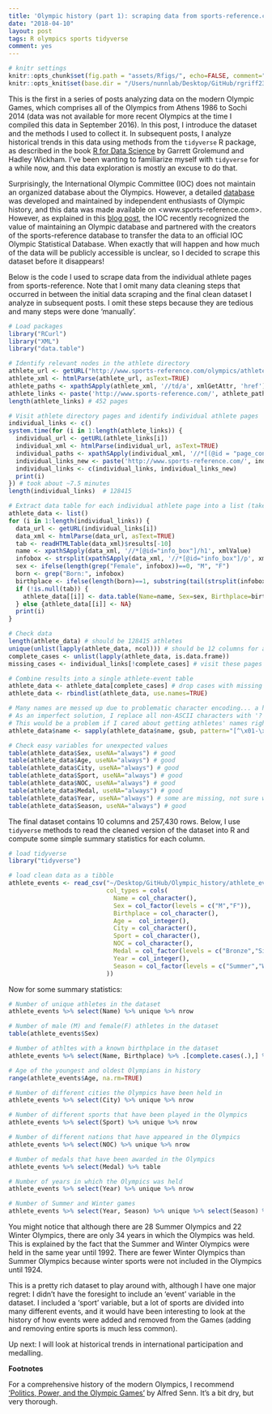 ```yaml
---
title: 'Olympic history (part 1): scraping data from sports-reference.com'
date: "2018-04-10"
layout: post
tags: R olympics sports tidyverse
comment: yes
---
```


```r
# knitr settings
knitr::opts_chunk$set(fig.path = "assets/Rfigs/", echo=FALSE, comment="> ", fig.align='center')
knitr::opts_knit$set(base.dir = "/Users/nunnlab/Desktop/GitHub/rgriff23.github.io/", base.url = "/")
```

This is the first in a series of posts analyzing data on the modern Olympic Games, which comprises all of the Olympics from Athens 1986 to Sochi 2014 (data was not available for more recent Olympics at the time I compiled this data in September 2016). In this post, I introduce the dataset and the methods I used to collect it. In subsequent posts, I analyze historical trends in this data using methods from the `tidyverse` R package, as described in the book [R for Data Science](http://r4ds.had.co.nz/) by Garrett Grolemund and Hadley Wickham. I've been wanting to familiarize myself with `tidyverse` for a while now, and this data exploration is mostly an excuse to do that. 

Surprisingly, the International Olympic Committee (IOC) does not maintain an organized database about the Olympics. However, a detailed [database](http://www.olympedia.org/) was developed and maintained by independent enthusiasts of Olympic history, and this data was made available on <www.sports-reference.com>. However, as explained in this [blog post](http://olympstats.com/2016/08/21/the-olymadmen-and-olympstats-and-sports-reference/), the IOC recently recognized the value of maintaining an Olympic database and partnered with the creators of the sports-reference database to transfer the data to an official IOC Olympic Statistical Database. When exactly that will happen and how much of the data will be publicly accessible is unclear, so I decided to scrape this dataset before it disappears! 

Below is the code I used to scrape data from the individual athlete pages from sports-reference. Note that I omit many data cleaning steps that occurred in between the initial data scraping and the final clean dataset I analyze in subsequent posts. I omit these steps because they are tedious and many steps were done 'manually'. 

```r
# Load packages
library("RCurl")
library("XML")
library("data.table") 

# Identify relevant nodes in the athlete directory
athlete_url <- getURL("http://www.sports-reference.com/olympics/athletes/")
athlete_xml <- htmlParse(athlete_url, asText=TRUE)
athlete_paths <- xpathSApply(athlete_xml, '//td/a', xmlGetAttr, 'href')
athlete_links <- paste('http://www.sports-reference.com/', athlete_paths, sep="")
length(athlete_links) # 452 pages

# Visit athlete directory pages and identify individual athlete pages
individual_links <- c()
system.time(for (i in 1:length(athlete_links)) {
  individual_url <- getURL(athlete_links[i])
  individual_xml <- htmlParse(individual_url, asText=TRUE)
  individual_paths <- xpathSApply(individual_xml, '//*[(@id = "page_content")]//a', xmlGetAttr, 'href')
  individual_links_new <- paste('http://www.sports-reference.com/', individual_paths, sep="")
  individual_links <- c(individual_links, individual_links_new)
  print(i)
}) # took about ~7.5 minutes
length(individual_links)  # 128415

# Extract data table for each individual athlete page into a list (takes ~1 sec per athlete)
athlete_data <- list()
for (i in 1:length(individual_links)) {
  data_url <- getURL(individual_links[i])
  data_xml <- htmlParse(data_url, asText=TRUE)
  tab <- readHTMLTable(data_xml)$results[-10]
  name <- xpathSApply(data_xml, '//*[@id="info_box"]/h1', xmlValue)
  infobox <- strsplit(xpathSApply(data_xml, '//*[@id="info_box"]/p', xmlValue), '\n')[[1]]
  sex <- ifelse(length(grep("Female", infobox))==0, "M", "F")
  born <- grep("Born:", infobox)
  birthplace <- ifelse(length(born)==1, substring(tail(strsplit(infobox[born], ',')[[1]], 1), 2), NA)
  if (!is.null(tab)) {
    athlete_data[[i]] <- data.table(Name=name, Sex=sex, Birthplace=birthplace, tab)
  } else {athlete_data[[i]] <- NA}
  print(i)
}

# Check data
length(athlete_data) # should be 128415 athletes
unique(unlist(lapply(athlete_data, ncol))) # should be 12 columns for all athletes (NAs excluded)
complete_cases <- unlist(lapply(athlete_data, is.data.frame))
missing_cases <- individual_links[!complete_cases] # visit these pages to see what's up, fix data manually where needed 

# Combine results into a single athlete-event table
athlete_data <- athlete_data[complete_cases] # drop cases with missing data
athlete_data <- rbindlist(athlete_data, use.names=TRUE)

# Many names are messed up due to problematic character encoding... a huge headache
# As an imperfect solution, I replace all non-ASCII characters with '?'
# This would be a problem if I cared about getting athletes' names right, but luckily I don't 
athlete_data$name <- sapply(athlete_data$name, gsub, pattern="[^\x01-\x7f]", replacement="?")

# Check easy variables for unexpected values
table(athlete_data$Sex, useNA="always") # good
table(athlete_data$Age, useNA="always") # good
table(athlete_data$City, useNA="always") # good
table(athlete_data$Sport, useNA="always") # good
table(athlete_data$NOC, useNA="always") # good
table(athlete_data$Medal, useNA="always") # good
table(athlete_data$Year, useNA="always") # some are missing, not sure why... fix manually
table(athlete_data$Season, useNA="always") # good
```

The final dataset contains 10 columns and 257,430 rows. Below, I use `tidyverse` methods to read the cleaned version of the dataset into R and compute some simple summary statistics for each column.

```r
# load tidyverse
library("tidyverse")

# load clean data as a tibble
athlete_events <- read_csv("~/Desktop/GitHub/Olympic_history/athlete_events.csv",
                           col_types = cols(
                             Name = col_character(),
                             Sex = col_factor(levels = c("M","F")),
                             Birthplace = col_character(),
                             Age =  col_integer(),
                             City = col_character(),
                             Sport = col_character(),
                             NOC = col_character(),
                             Medal = col_factor(levels = c("Bronze","Silver","Gold")),
                             Year = col_integer(),
                             Season = col_factor(levels = c("Summer","Winter"))
                           ))
```

Now for some summary statistics: 

```r
# Number of unique athletes in the dataset
athlete_events %>% select(Name) %>% unique %>% nrow
```

```r
# Number of male (M) and female(F) athletes in the dataset
table(athlete_events$Sex)
```

```r
# Number of athltes with a known birthplace in the dataset
athlete_events %>% select(Name, Birthplace) %>% .[complete.cases(.),] %>% unique %>% nrow
```

```r
# Age of the youngest and oldest Olympians in history
range(athlete_events$Age, na.rm=TRUE)
```

```r
# Number of different cities the Olympics have been held in
athlete_events %>% select(City) %>% unique %>% nrow
```

```r
# Number of different sports that have been played in the Olympics
athlete_events %>% select(Sport) %>% unique %>% nrow
```

```r
# Number of different nations that have appeared in the Olympics
athlete_events %>% select(NOC) %>% unique %>% nrow
```

```r
# Number of medals that have been awarded in the Olympics
athlete_events %>% select(Medal) %>% table 
```

```r
# Number of years in which the Olympics was held
athlete_events %>% select(Year) %>% unique %>% nrow 
```
```r
# Number of Summer and Winter games
athlete_events %>% select(Year, Season) %>% unique %>% select(Season) %>% table
```

You might notice that although there are 28 Summer Olympics and 22 Winter Olympics, there are only 34 years in which the Olympics was held. This is explained by the fact that the Summer and Winter Olympics were held in the same year until 1992. There are fewer Winter Olympics than Summer Olympics because winter sports were not included in the Olympics until 1924.

This is a pretty rich dataset to play around with, although I have one major regret: I didn't have the foresight to include an 'event' variable in the dataset. I included a 'sport' variable, but a lot of sports are divided into many different events, and it would have been interesting to look at the history of how events were added and removed from the Games (adding and removing entire sports is much less common). 

Up next: I will look at historical trends in international participation and medalling. 

**Footnotes**

For a comprehensive history of the modern Olympics, I recommend ['Politics, Power, and the Olympic Games'](https://www.amazon.com/Power-Politics-Olympic-Games-Alfred/dp/0880119586/ref=sr_1_1?ie=UTF8&qid=1523105541&sr=8-1&keywords=politics+power+olympic+games) by Alfred Senn. It's a bit dry, but very thorough.


